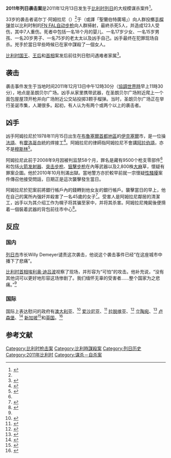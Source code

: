 {{Infobox civilian attack
| title        = 2011年列日袭击案
| image        = 20100722 liege13.JPG 
| image_size   = 200px
| alt          = 
| caption      = 列日圣朗贝尔广场的公共汽车候车亭，凶手最后丧身于图片中的高台上。
| map          = 
| map_size     = 200px
| map_alt      =
| map_caption  = 攻击的位置
| location     = {{BEL}}[[列日|列日]]
| target       = [[平民|平民]]
| coordinates  = {{coord|50.645|N|5.573|E|region:BE||display=inline}} 
| date         = 2011年12月13日
| time         = 12:30 ([[欧洲中部时间|CET]])
| timezone     = [[UTC+1|UTC+01:00]]
| type         = 谋杀-自杀
| fatalities   = 6（包括凶手）
| injuries     = 123
| victim       = 
| perps         = 诺尔丁·阿姆拉尼<ref>{{cite web |url=http://www.rtbf.be/info/regions/detail_liege-explosion-de-grenades-place-saint-lambert?id=7236523 |title=Fusillade à Liège: quatre morts, dont l'auteur - RTBF Regions |publisher=[[RTBF|RTBF]] |date= |accessdate=13 December 2011 |archive-date=2017-12-13 |archive-url=https://web.archive.org/web/20171213011923/https://www.rtbf.be/info/regions/detail_liege-explosion-de-grenades-place-saint-lambert?id=7236523 |dead-url=no }}</ref>
| perpetrator  =
| susperps     = 
| susperp      = 
| weapons      = [[FN_FAL自動步槍|FN FAL]]、[[手榴弹|手榴弹]]
| numparts     =
| numpart      =
| dfens        =
| dfen         =
| footage      =
}}
'''2011年列日袭击案'''是2011年12月13日发生于[[比利时|比利时]][[列日|列日]]的大规模谋杀案件<ref name="中新网">{{cite news|title=比利时枪击案已致6人死 凶手扫射民众边哭边逃|url=http://www.chinanews.com/gj/2011/12-14/3531693.shtml|accessdate=2011-12-14|newspaper=中新网|date=2011-12-14|archive-date=2016-03-05|archive-url=https://web.archive.org/web/20160305054659/http://www.chinanews.com/gj/2011/12-14/3531693.shtml|dead-url=no}}</ref>。

33岁的袭击者诺尔丁·阿姆拉尼（{{lang-en|Nordine Amrani}}）<ref name="中新网" />于{{link-fr|圣朗贝尔广场|Place_Saint-Lambert}}（或譯「聖蘭伯特廣場」）向人群投擲[[手榴弹|手榴弹]]並以比利时制的[[FN_FAL自动步枪|FN FAL自动步枪]]向人群掃射，最終杀死5人，并造成123人受伤，其中7人重伤。死者中包括一名18个月的婴儿、一名17岁少女、一名15岁男孩、一名20岁男子、一名75岁的老太太以及凶手自己。凶手最终在犯罪现场自杀。兇手於當日早些時候已在家中謀殺了一個女人。

[[比利时国王|比利时国王]]、[[保拉_(比利時王后)|王后]]和[[比利时首相|首相]]案发后前往列日慰问遇难者家属<ref name="人民网">{{cite news|author=张杰 俞自芬|title=比利时列日爆发枪击事件 包括凶手在内共六人死亡|url=http://gx.people.com.cn/n/2011/1214/c229256-16602787.html|accessdate=2011-12-14|newspaper=人民网|date=2011-12-13|location=[[布鲁塞尔|布鲁塞尔]]|deadurl=yes|archiveurl=https://archive.is/20130101213651/http://gx.people.com.cn/n/2011/1214/c229256-16602787.html|archivedate=2013-01-01}}</ref>。

== 袭击 ==
袭击事件发生于当地时间2011年12月13日中午12時30分（[[協調世界時|協調世界時]]早上11時30分），地点是圣朗贝尔广场。凶手从家里携带武器，在圣朗贝尔广场附近爬上一个面包屋屋顶开枪并向广场附近公交站投掷3颗手榴弹。当时，圣朗贝尔广场正在举行圣诞市集，人潮很多。起初，有人认为有两个或两个以上的袭击者。

== 凶手 ==
凶手阿姆拉尼於1978年11月15日出生在[[布魯塞爾首都地區|布魯塞爾首都地區]]的[[伊克塞爾|伊克塞爾]]市，是一位操[[法語|法語]]、有[[摩洛哥|摩洛哥]]血統的焊接工<ref>{{cite web |url=http://www.bbc.co.uk/news/world-europe-16175795 |title=Profile: Liege mass killer Nordine Amrani |date=2011年12月14日 |work= |publisher=BBC新聞 |accessdate=2011年12月15日 |archive-date=2018年1月1日 |archive-url=https://web.archive.org/web/20180101131158/http://www.bbc.co.uk/news/world-europe-16175795 |dead-url=no }}</ref>。阿姆拉尼的律師指阿姆拉尼不會講[[阿拉伯語|阿拉伯語]]，亦不是[[穆斯林|穆斯林]]<ref>{{cite web |last=Waterfield |first=Bruno |url=http://www.telegraph.co.uk/news/worldnews/europe/belgium/8956132/Liege-attacks-Belgian-gunman-Nordine-Amrani-had-grudge-against-society.html |title=Liege attacks: Belgian gunman Nordine Amrani had 'grudge against society' |publisher=Telegraph.co.uk |date=2011年12月14日 |accessdate=2011年12月15日 |archive-date=2017年12月25日 |archive-url=https://web.archive.org/web/20171225230319/http://www.telegraph.co.uk/news/worldnews/europe/belgium/8956132/Liege-attacks-Belgian-gunman-Nordine-Amrani-had-grudge-against-society.html |dead-url=no }}</ref>。

阿姆拉尼此前于2008年9月因被判监禁58个月，罪名是藏有9500个枪支零部件<ref name="人民网" />和包括[[火箭发射器|火箭发射器]]、[[突击步枪|突击步枪]]、[[狙擊步枪|狙擊步枪]]在內等武器以及2,800株[[大麻|大麻]]草，懷疑有罪案企圖。他於2010年10月刑滿出獄。當地警方亦於較早前就一宗懷疑[[性騷擾|性騷擾]]案件傳召他接受問話，日期正是這次襲擊發生當日。

阿姆拉尼於犯案前將銀行帳戶內的錢轉到他女友的銀行帳戶。襲擊當日的早上，他在自己的寓所內强奸并殺害了一名45歲的女子<ref>{{cite news|title=比利时枪击案嫌犯住处宛如小型武器库 种大量大麻|url=http://www.chinanews.com/gj/2011/12-15/3535735.shtml|accessdate=2011-12-17|newspaper=中新网|date=2011年12月15日|archive-date=2019-02-14|archive-url=https://web.archive.org/web/20190214073555/http://www.chinanews.com/gj/2011/12-15/3535735.shtml|dead-url=no}}</ref>。受害人是阿姆拉尼鄰居的清潔工，凶手以为其介绍工作为幌子将其骗至家中，并将其杀害。阿姆拉尼掩屍後便揹着一個裝着武器的背包前往市中心<ref>{{cite news|title=Liege attacks: body found at home of Belgium gunman|url=http://www.telegraph.co.uk/news/worldnews/europe/belgium/8955077/Liege-attacks-body-found-at-home-of-Belgium-gunman.html|accessdate=2011年12月15日|newspaper=《[[每日电讯报|每日电讯报]]》网站|date=2011年12月14日|archive-date=2019年8月22日|archive-url=https://web.archive.org/web/20190822083302/https://www.telegraph.co.uk/news/worldnews/europe/belgium/8955077/Liege-attacks-womans-body-found-at-home-of-Belgian-gunman.html|dead-url=no}}</ref>。

== 反应 ==
=== 国内 ===

[[列日市|列日市]]市长Willy Demeyer谴责这次袭击，他说这个袭击事件已经“在这座城市中播下了悲痛”。

[[比利时首相|比利时首相]][[埃利奥·迪吕波|埃利奥·迪吕波]]视察了现场，并形容为“可怕”的攻击。他补充说，“没有其他词可以更好地形容这场惨剧了。我们缅怀无辜的受害者……整个国家为之悲痛。”<ref name="人民网" />
=== 国际 ===
国际上表达慰问的政府有[[澳大利亚|澳大利亚]]、<ref>{{cite web |url=http://news.ninemsn.com.au/national/8389695/gillard-offers-condolences-over-shooting |title=Gillard offers condolences over shooting |publisher=[[ninemsn|ninemsn]] |date=2011-12-15 |accessdate=2011-12-15 |archive-url=https://archive.is/20120711193019/http://news.ninemsn.com.au/national/8389695/gillard-offers-condolences-over-shooting |archive-date=2012-07-11 |dead-url=yes }}</ref> [[爱沙尼亚|爱沙尼亚]]、<ref>{{cite web |url=http://news.err.ee/aa8f35e0-c642-48a2-8e93-10aa8901fe13 |title=President Offers Condolences to Wounded Belgium | News | ERR |publisher=News |date=2011-12-14 |accessdate=2011-12-15 |archive-date=2012-04-07 |archive-url=https://web.archive.org/web/20120407020505/http://news.err.ee/aa8f35e0-c642-48a2-8e93-10aa8901fe13 |dead-url=no }}</ref> [[拉脱维亚|拉脱维亚]]、<ref>{{Cite web |url=http://www.saeima.lv/en/news/saeima-news/19155-speaker-solvita-aboltina-conveys-condolences-to-belgium |title=存档副本 |accessdate=2011-12-17 |archive-date=2020-11-26 |archive-url=https://web.archive.org/web/20201126131407/https://www.saeima.lv/en/news/saeima-news/19155-speaker-solvita-aboltina-conveys-condolences-to-belgium |dead-url=no }}</ref> [[立陶宛|立陶宛]]、<ref>{{Cite web |url=http://www.topix.com/be/liege/2011/12/lithuanian-foreign-minister-sends-condolences-over-the-armed-attack-in-the-belgian-city-of-liege |title=存档副本 |accessdate=2011-12-17 |archive-date=2019-08-22 |archive-url=https://web.archive.org/web/20190822083230/https://www.topix.com/about |dead-url=no }}</ref> [[卢森堡|卢森堡]]、<ref>{{cite web|url=http://www.smh.com.au/world/gunman-leaves-no-clues-to-what-sparked-killings-20111214-1ouxc.html |title=Gunman leaves no clues to what sparked killings |publisher=[[雪梨晨鋒報|-{zh-cn:悉尼先驱晨报;zh-tw:雪梨晨鋒報;zh-hk:悉尼晨鋒報;zh-sg:悉尼晨锋报;}-]] |date=2011-12-15 |accessdate=2011-12-15}}</ref> [[新加坡|新加坡]]<ref>{{cite web |url=http://www.channelnewsasia.com/stories/singaporelocalnews/view/1171492/1/.html |title=PM Lee sends condolences to Belgium |publisher=[[亚洲新闻台|亚洲新闻台]] |date=2011-12-15 |accessdate=2011-12-16 |archive-date=2012-01-14 |archive-url=https://web.archive.org/web/20120114172644/http://www.channelnewsasia.com/stories/singaporelocalnews/view/1171492/1/.html |dead-url=no }}</ref>和[[英国|英国]]。<ref>{{cite web |author=Location Settings |url=http://www.news24.com/World/News/Belgian-gunman-offered-no-explanation-20111214 |title=Belgian gunman offered no explanation |publisher=[[News24|News24]] |date=2011-12-15 |accessdate=2011-12-15 |archive-date=2017-12-12 |archive-url=https://web.archive.org/web/20171212194948/https://www.news24.com/World/News/Belgian-gunman-offered-no-explanation-20111214 |dead-url=yes }}</ref>

==参考文献==
<div class="references-small">
<references></references>
</div>

{{Portal|欧洲}}
[[Category:比利时枪击案|Category:比利时枪击案]]
[[Category:比利時謀殺案|Category:比利時謀殺案]]
[[Category:列日历史|Category:列日历史]]
[[Category:2011年比利时|Category:2011年比利时]]
[[Category:谋杀－自杀案|Category:谋杀－自杀案]]